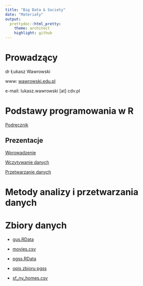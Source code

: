 ```yaml
---
title: "Big Data & Society"
date: "Materiały"
output:
  prettydoc::html_pretty:
    theme: architect
    highlight: github
---
```


# Prowadzący

dr Łukasz Wawrowski

www: [wawrowski.edu.pl](http://www.wawrowski.edu.pl/)

e-mail: lukasz.wawrowski [at] cdv.pl

# Podstawy programowania w R

[Podręcznik](http://www.wawrowski.edu.pl/ppr/)

## Prezentacje

[Wprowadzenie](http://www.wawrowski.edu.pl/ppr/presentations/01_wprowadzenie.html)

[Wczytywanie danych](http://www.wawrowski.edu.pl/ppr/presentations/02_wczytywanie.html)

[Przetwarzanie danych](http://www.wawrowski.edu.pl/ppr/presentations/03_przetwarzanie.html)

# Metody analizy i przetwarzania danych



# Zbiory danych

- [gus.RData](http://www.wawrowski.edu.pl/data/gus.RData)

- [movies.csv](http://www.wawrowski.edu.pl/data/movies.csv)

- [pgss.RData](http://www.wawrowski.edu.pl/data/pgss.RData) 
- [opis zbioru pgss](http://www.wawrowski.edu.pl/data/P0091DOC.pdf)

- [sf_ny_homes.csv](http://www.wawrowski.edu.pl/data/sf_ny_homes.csv)